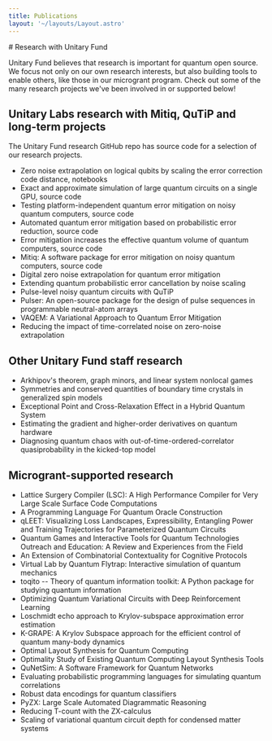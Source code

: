 ```yaml
---
title: Publications
layout: '~/layouts/Layout.astro'
---
```



<PageIntro>
# Research with Unitary Fund

Unitary Fund believes that research is important for quantum open source. We focus not only on our own research interests, but also building tools to enable others, like those in our microgrant program. Check out some of the many research projects we've been involved in or supported below!

</PageIntro>

## Unitary Labs research with Mitiq, QuTiP and long-term projects

The Unitary Fund research GitHub repo has source code for a selection of our research projects.

- Zero noise extrapolation on logical qubits by scaling the error correction code distance, notebooks
- Exact and approximate simulation of large quantum circuits on a single GPU, source code
- Testing platform-independent quantum error mitigation on noisy quantum computers, source code
- Automated quantum error mitigation based on probabilistic error reduction, source code
- Error mitigation increases the effective quantum volume of quantum computers, source code
- Mitiq: A software package for error mitigation on noisy quantum computers, source code
- Digital zero noise extrapolation for quantum error mitigation
- Extending quantum probabilistic error cancellation by noise scaling
- Pulse-level noisy quantum circuits with QuTiP
- Pulser: An open-source package for the design of pulse sequences in programmable neutral-atom arrays
- VAQEM: A Variational Approach to Quantum Error Mitigation
- Reducing the impact of time-correlated noise on zero-noise extrapolation

## Other Unitary Fund staff research

- Arkhipov's theorem, graph minors, and linear system nonlocal games
- Symmetries and conserved quantities of boundary time crystals in generalized spin models
- Exceptional Point and Cross-Relaxation Effect in a Hybrid Quantum System
- Estimating the gradient and higher-order derivatives on quantum hardware
- Diagnosing quantum chaos with out-of-time-ordered-correlator quasiprobability in the kicked-top model

## Microgrant-supported research

- Lattice Surgery Compiler (LSC): A High Performance Compiler for Very Large Scale Surface Code Computations
- A Programming Language For Quantum Oracle Construction
- qLEET: Visualizing Loss Landscapes, Expressibility, Entangling Power and Training Trajectories for Parameterized Quantum Circuits
- Quantum Games and Interactive Tools for Quantum Technologies Outreach and Education: A Review and Experiences from the Field
- An Extension of Combinatorial Contextuality for Cognitive Protocols
- Virtual Lab by Quantum Flytrap: Interactive simulation of quantum mechanics
- toqito -- Theory of quantum information toolkit: A Python package for studying quantum information
- Optimizing Quantum Variational Circuits with Deep Reinforcement Learning
- Loschmidt echo approach to Krylov-subspace approximation error estimation
- K-GRAPE: A Krylov Subspace approach for the efficient control of quantum many-body dynamics
- Optimal Layout Synthesis for Quantum Computing
- Optimality Study of Existing Quantum Computing Layout Synthesis Tools
- QuNetSim: A Software Framework for Quantum Networks
- Evaluating probabilistic programming languages for simulating quantum correlations
- Robust data encodings for quantum classifiers
- PyZX: Large Scale Automated Diagrammatic Reasoning
- Reducing T-count with the ZX-calculus
- Scaling of variational quantum circuit depth for condensed matter systems

</PageIntro>
